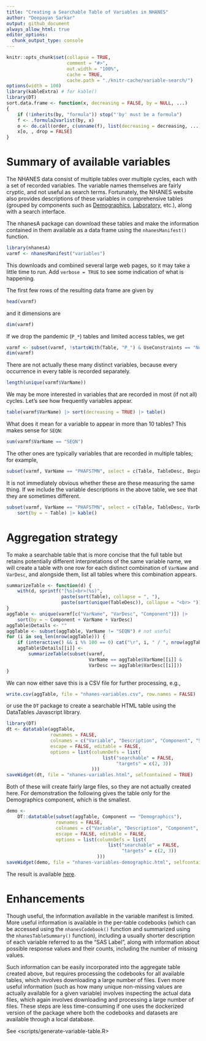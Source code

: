 ```yaml
---
title: "Creating a Searchable Table of Variables in NHANES"
author: "Deepayan Sarkar"
output: github_document
always_allow_html: true
editor_options: 
  chunk_output_type: console
---
```


```r
knitr::opts_chunk$set(collapse = TRUE,
                      comment = "#>",
                      out.width = "100%",
                      cache = TRUE,
                      cache.path = "./knitr-cache/variable-search/")
options(width = 100)
library(kableExtra) # for kable()
library(DT)
sort.data.frame <- function(x, decreasing = FALSE, by = NULL, ...)
{
    if (!inherits(by, "formula")) stop("'by' must be a formula")
    f <- .formula2varlist(by, x)
    o <- do.call(order, c(unname(f), list(decreasing = decreasing, ...)))
    x[o, , drop = FALSE]
}
```

# Summary of available variables

The NHANES data consist of multiple tables over multiple cycles, each
with a set of recorded variables. The variable names themselves are
fairly cryptic, and not useful as search terms. Fortunately, the
NHANES website also provides descriptions of these variables in
comprehensive tables (grouped by components such as
[Demographics](https://wwwn.cdc.gov/nchs/nhanes/search/variablelist.aspx?Component=Demographics),
[Laboratory](https://wwwn.cdc.gov/nchs/nhanes/search/variablelist.aspx?Component=Laboratory),
etc.), along with a search interface.


The nhanesA package can download these tables and make the information
contained in them available as a data frame using the
`nhanesManifest()` function.

```r
library(nhanesA)
varmf <- nhanesManifest("variables")
```

This downloads and combined several large web pages, so it may take a
little time to run. Add `verbose = TRUE` to see some indication of
what is happening. 

The first few rows of the resulting data frame are given by

```r
head(varmf)
```

and it dimensions are

```r
dim(varmf)
```

If we drop the pandemic (`P_*`) tables and limited access tables, we get
```r
varmf <- subset(varmf, !startsWith(Table, "P_") & UseConstraints == "None")
dim(varmf)
```

There are not actually these many distinct variables, because every
occurrence in every table is recorded separately.

```r
length(unique(varmf$VarName))
```

We may be more interested in variables that are recorded in most (if
not all) cycles. Let's see how frequently variables appear.

```r
table(varmf$VarName) |> sort(decreasing = TRUE) |> table()
```

What does it mean for a variable to appear in more than 10 tables? This makes 
sense for `SEQN`:

```r
sum(varmf$VarName == "SEQN")
```

The other ones are typically variables that are recorded in multiple tables; for example,

```r
subset(varmf, VarName == "PHAFSTMN", select = c(Table, TableDesc, BeginYear, EndYear)) |> kable()
```

It is not immediately obvious whether these are these measuring the
same thing. If we include the variable descriptions in the above
table, we see that they are sometimes different.

```r
subset(varmf, VarName == "PHAFSTMN", select = c(Table, TableDesc, VarDesc)) |>
    sort(by = ~ Table) |> kable()
```


# Aggregation strategy

To make a searchable table that is more concise that the full table
but retains potentially different interpretations of the same variable
name, we will create a table with one row for each distinct
combination of `VarName` and `VarDesc`, and alongside them, list all
tables where this combination appears.


```r

summarizeTable <- function(d) {
    with(d, sprintf("[%s]<br>(%s)",
                    paste(sort(Table), collapse = ", "),
                    paste(sort(unique(TableDesc)), collapse = "<br> ")))
}
aggTable <- unique(varmf[c("VarName", "VarDesc", "Component")]) |>
    sort(by = ~ Component + VarName + VarDesc)
aggTable$Details <- ""
aggTable <- subset(aggTable, VarName != "SEQN") # not useful
for (i in seq_len(nrow(aggTable))) {
    if (interactive() && i %% 100 == 0) cat("\r", i, " / ", nrow(aggTable), "      ")
    aggTable$Details[[i]] <-
        summarizeTable(subset(varmf,
                              VarName == aggTable$VarName[[i]] &
                              VarDesc == aggTable$VarDesc[[i]]))
}
```

We can now either save this is a CSV file for further processing, e.g.,

```r
write.csv(aggTable, file = "nhanes-variables.csv", row.names = FALSE)
```

or use the `DT` package to create a searchable HTML table using the
DataTables Javascript library.

```r
library(DT)
dt <- datatable(aggTable,
                rownames = FALSE,
                colnames = c("Variable", "Description", "Component", "Source"),
                escape = FALSE, editable = FALSE,
                options = list(columnDefs = list(
                                   list("searchable" = FALSE,
                                        "targets" = c(2, 3))
                               )))
saveWidget(dt, file = "nhanes-variables.html", selfcontained = TRUE)
```

Both of these will create fairly large files, so they are not actually
created here. For demonstration the following gives the table only for
the Demographics component, which is the smallest.

```r
demo <-
    DT::datatable(subset(aggTable, Component == "Demographics"),
                  rownames = FALSE,
                  colnames = c("Variable", "Description", "Component", "Source"),
                  escape = FALSE, editable = FALSE,
                  options = list(columnDefs = list(
                                     list("searchable" = FALSE,
                                          "targets" = c(2, 3))
                                 )))
saveWidget(demo, file = "nhanes-variables-demographic.html", selfcontained = TRUE)
```

The result is available [here](nhanes-variables-demographic.html).



# Enhancements

Though useful, the information available in the variable manifest is
limited. More useful information is available in the per-table
codebooks (which can be accessed using the `nhanesCodebook()`
function and summarized using the `nhanesTableSummary()` function),
including a usually shorter description of each variable referred to
as the "SAS Label", along with information about possible response
values and their counts, including the number of missing values.

Such information can be easily incorporated into the aggregate table
created above, but requires processing the codebooks for all available
tables, which involves downloading a large number of files. Even more
useful information (such as how many unique non-missing values are
actually available for a given variable) involves inspecting the
actual data files, which again involves downloading and processing a
large number of files. These steps are less time-consuming if one uses
the dockerized version of the package where both the codebooks and
datasets are available through a local database.



See <scripts/generate-variable-table.R>


